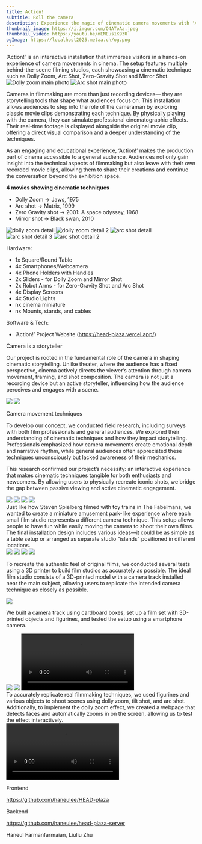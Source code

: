 ```yaml
---
title: Action!
subtitle: Roll the camera
description: Experience the magic of cinematic camera movements with 'Action!' — an interactive installation where visitors can step into behind-the-scenes filming studios and try iconic techniques like Dolly Zoom, Arc Shot, Zero-Gravity Shot, and Mirror Shot.
thumbnail_image: https://i.imgur.com/O4AToAa.jpeg
thumbnail_video: https://youtu.be/mENEus1K93U
ogImage: https://localhost2025.metaa.ch/og.png
---
```



<Youtube link="https://www.youtube.com/embed/mENEus1K93U?si=Rhd8LxhBLO0i7jS7" />
<Container>
  <BigText>
    ‘Action!’ is an interactive installation that immerses visitors in a
    hands-on experience of camera movements in cinema. The setup features
    multiple behind-the-scene filming studios, each showcasing a cinematic
    technique such as Dolly Zoom, Arc Shot, Zero-Gravity Shot and Mirror Shot.
  </BigText>
</Container>

<Grid cols="2">
  <Image src="https://i.imgur.com/INt66tf.jpeg" alt="Dolly zoom main photo" />
  <Image src="https://i.imgur.com/O4AToAa.jpeg" alt="Arc shot main photo" />
</Grid>

<Section title="Description">

Cameras in filmmaking are more than just recording devices—
they are storytelling tools that shape what audiences focus on.
This installation allows audiences to step into the role of the
cameraman by exploring classic movie clips demonstrating each
technique. By physically playing with the camera, they can simulate
professional cinematographic effects. Their real-time footage
is displayed alongside the original movie clip, offering a direct
visual comparison and a deeper understanding of the techniques.

As an engaging and educational experience, ‘Action!’ makes the
production part of cinema accessible to a general audience. Audiences
not only gain insight into the technical aspects of filmmaking
but also leave with their own recorded movie clips, allowing
them to share their creations and continue the conversation
beyond the exhibition space.

**4 movies showing cinematic techniques**

- Dolly Zoom -> Jaws, 1975
- Arc shot -> Matrix, 1999
- Zero Gravity shot -> 2001: A space odyssey, 1968
- Mirror shot -> Black swan, 2010

</Section>

<Grid cols="4">
  <Image src="https://i.imgur.com/SZW2J0V.jpeg" alt="dolly zoom detail" />
  <Image src="https://i.imgur.com/6XZ0yjn.jpeg" alt="dolly zoom detail 2" />
  <Image src="https://i.imgur.com/dYm1q4P.jpeg" alt="arc shot detail" />
  <Image src="https://i.imgur.com/ncs0kUS.jpeg" alt="arc shot detail 3" />
  <Image src="https://i.imgur.com/fp8Z7Er.jpeg" alt="arc shot detail 2" />
</Grid>

<Section title="Technical Materials">

Hardware:

- 1x Square/Round Table
- 4x Smartphones/Webcamera
- 4x Phone Holders with Handles
- 2x Sliders - for Dolly Zoom and Mirror Shot
- 2x Robot Arms - for Zero-Gravity Shot and Arc Shot
- 4x Display Screens
- 4x Studio Lights
- nx cinema miniature
- nx Mounts, stands, and cables

Software & Tech:

- ‘Action!’ Project Website (https://head-plaza.vercel.app/)

</Section>

<Section title="Research">

<BigText>Camera is a storyteller</BigText>

Our project is rooted in the fundamental role of the camera in shaping cinematic storytelling. Unlike theater, where the audience has a fixed perspective, cinema actively directs the viewer’s attention through camera movement, framing, and shot composition. The camera is not just a recording device but an active storyteller, influencing how the audience perceives and engages with a scene.

</Section>

<Grid cols="2">
  <Image src="https://i.imgur.com/4dsL7Gt.png" />
  <Image src="https://i.imgur.com/jpNWNps.png" />
</Grid>

<Section title="Field Observations">

<BigText>Camera movement techniques</BigText>

To develop our concept, we conducted field research, including surveys with both film professionals and general audiences. We explored their understanding of cinematic techniques and how they impact storytelling. Professionals emphasized how camera movements create emotional depth and narrative rhythm, while general audiences often appreciated these techniques unconsciously but lacked awareness of their mechanics.

This research confirmed our project’s necessity:
an interactive experience that makes cinematic techniques tangible for both enthusiasts and newcomers. By allowing users to physically recreate iconic shots, we bridge the gap between passive viewing and active cinematic engagement.

</Section>

<Grid cols="4">
  <Image src="https://i.imgur.com/Djo11AU.png" />
  <Image src="https://i.imgur.com/BuDwOZV.png" />
  <Image src="https://i.imgur.com/tn9DRBx.png" />
  <Image src="https://i.imgur.com/139pMAk.png" />
</Grid>

<Section title="Visual Moodboard">
  Just like how Steven Spielberg filmed with toy trains in The Fabelmans, we
  wanted to create a miniature amusement park-like experience where each small
  film studio represents a different camera technique. This setup allows people
  to have fun while easily moving the camera to shoot their own films. The final
  installation design includes various ideas—it could be as simple as a table
  setup or arranged as separate studio “islands” positioned in different
  locations.
</Section>

<Grid cols={4}>

<Image src="https://i.imgur.com/gh8JF3Y.png" />
<Image src="https://i.imgur.com/3uCB0Kh.png" />
<Image src="https://i.imgur.com/EwJg5F4.png" />
<Image src="https://i.imgur.com/OT2WbSJ.jpeg" />

</Grid>

<Section title="Shape Research">

To recreate the authentic feel of original films, we conducted several tests using a 3D printer to build film studios as accurately as possible. The ideal film studio consists of a 3D-printed model with a camera track installed near the main subject, allowing users to replicate the intended camera technique as closely as possible.

<Image src="https://i.imgur.com/df6V9oG.png" />
</Section>

<Section title="Paper Prototype">

We built a camera track using cardboard boxes, set up a film set with 3D-printed objects and figurines, and tested the setup using a smartphone camera.

</Section>

<Grid cols="4">
  <Image src="https://i.imgur.com/jC3Y3EL.jpeg" />
  <Image src="https://i.imgur.com/OaZuo8b.jpeg" />
  <Video src="https://i.imgur.com/yF0qZun.mp4" />
  <Video src="https://i.imgur.com/r45eBmT.mp4" />
</Grid>

<Section title="Experiments">
  To accurately replicate real filmmaking techniques, we used figurines and
  various objects to shoot scenes using dolly zoom, tilt shot, and arc shot.
  Additionally, to implement the dolly zoom effect, we created a webpage that
  detects faces and automatically zooms in on the screen, allowing us to test
  the effect interactively.
</Section>

<Grid cols={4}>

<Video src="https://i.imgur.com/Ux3dtB3.mp4" />
<Video src="https://i.imgur.com/KgPd1tI.mp4" />
<Video src="https://i.imgur.com/7b18GRI.mp4" />
<Video src="https://i.imgur.com/mdtelfa.mp4" />

<Video src="https://i.imgur.com/mzKxtXf.mp4" />
<Video src="https://i.imgur.com/f7xjcTT.mp4" />
<Video src="https://i.imgur.com/mcSb67s.mp4" />

</Grid>

<Section title="Code">

Frontend

https://github.com/haneulee/HEAD-plaza

Backend

https://github.com/haneulee/head-plaza-server

</Section>

<Section title="Created by">Haneul Farmanfarmaian, Liuliu Zhu</Section>
